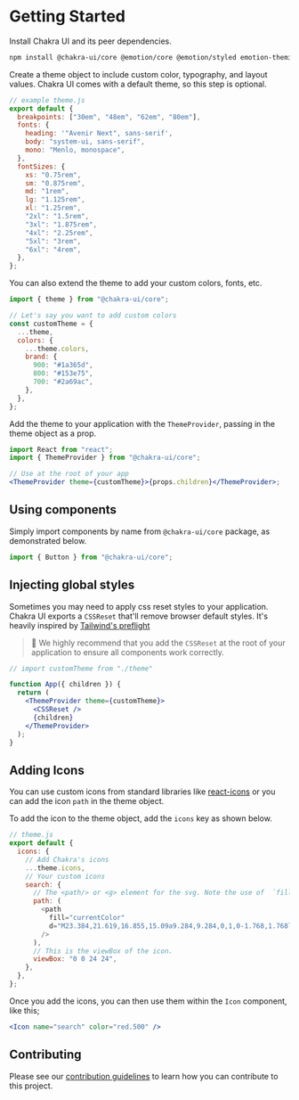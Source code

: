

<SEO
  title="Getting Started"
  description="Install Chakra UI and its peer dependencies. Create a theme object to include custom color, typography, and layout values.
Chakra UI comes with a default theme, so this step is optional."
/>

# Getting Started

Install Chakra UI and its peer dependencies.

```sh
npm install @chakra-ui/core @emotion/core @emotion/styled emotion-theming
```

<carbon-ad></carbon-ad>

Create a theme object to include custom color, typography, and layout values.
Chakra UI comes with a default theme, so this step is optional.

```js
// example theme.js
export default {
  breakpoints: ["30em", "48em", "62em", "80em"],
  fonts: {
    heading: '"Avenir Next", sans-serif',
    body: "system-ui, sans-serif",
    mono: "Menlo, monospace",
  },
  fontSizes: {
    xs: "0.75rem",
    sm: "0.875rem",
    md: "1rem",
    lg: "1.125rem",
    xl: "1.25rem",
    "2xl": "1.5rem",
    "3xl": "1.875rem",
    "4xl": "2.25rem",
    "5xl": "3rem",
    "6xl": "4rem",
  },
};
```

You can also extend the theme to add your custom colors, fonts, etc.

```js
import { theme } from "@chakra-ui/core";

// Let's say you want to add custom colors
const customTheme = {
  ...theme,
  colors: {
    ...theme.colors,
    brand: {
      900: "#1a365d",
      800: "#153e75",
      700: "#2a69ac",
    },
  },
};
```

Add the theme to your application with the `ThemeProvider`, passing in the theme
object as a prop.

```jsx live=false
import React from "react";
import { ThemeProvider } from "@chakra-ui/core";

// Use at the root of your app
<ThemeProvider theme={customTheme}>{props.children}</ThemeProvider>;
```

## Using components

Simply import components by name from `@chakra-ui/core` package, as demonstrated
below.

```js
import { Button } from "@chakra-ui/core";
```

## Injecting global styles

Sometimes you may need to apply css reset styles to your application. Chakra UI
exports a `CSSReset` that'll remove browser default styles. It's heavily
inspired by
[Tailwind's preflight](https://unpkg.com/tailwindcss@1.1.2/dist/base.css)

> 🚨 We highly recommend that you add the `CSSReset` at the root of your
> application to ensure all components work correctly.

```jsx live=false
// import customTheme from "./theme"

function App({ children }) {
  return (
    <ThemeProvider theme={customTheme}>
      <CSSReset />
      {children}
    </ThemeProvider>
  );
}
```

## Adding Icons

You can use custom icons from standard libraries like
[react-icons](https://react-icons.netlify.com) or you can add the icon `path` in
the theme object.

To add the icon to the theme object, add the `icons` key as shown below.

```js
// theme.js
export default {
  icons: {
    // Add Chakra's icons
    ...theme.icons,
    // Your custom icons
    search: {
      // The <path/> or <g> element for the svg. Note the use of  `fill=currentColor`
      path: (
        <path
          fill="currentColor"
          d="M23.384,21.619,16.855,15.09a9.284,9.284,0,1,0-1.768,1.768l6.529,6.529a1.266,1.266,0,0,0,1.768,0A1.251,1.251,0,0,0,23.384,21.619ZM2.75,9.5a6.75,6.75,0,1,1,6.75,6.75A6.758,6.758,0,0,1,2.75,9.5Z"
        />
      ),
      // This is the viewBox of the icon.
      viewBox: "0 0 24 24",
    },
  },
};
```

Once you add the icons, you can then use them within the `Icon` component, like
this;

```jsx live=true
<Icon name="search" color="red.500" />
```

## Contributing

Please see our [contribution guidelines](/contributing) to learn how you can
contribute to this project.
